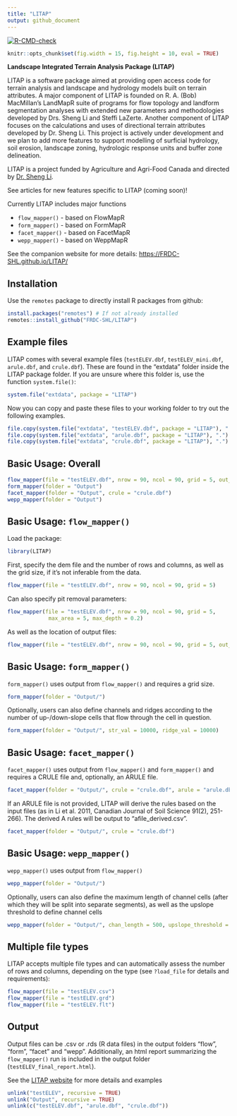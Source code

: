 ```yaml
---
title: "LITAP"
output: github_document
---
```


<!-- badges: start -->
[![R-CMD-check](https://github.com/FRDC-SHL/LITAP/workflows/R-CMD-check/badge.svg)](https://github.com/FRDC-SHL/LITAP/actions)
<!-- badges: end -->

```r
knitr::opts_chunk$set(fig.width = 15, fig.height = 10, eval = TRUE)
```

__Landscape Integrated Terrain Analysis Package (LITAP)__

LITAP is a software package aimed at providing open access code for terrain
analysis and landscape and hydrology models built on terrain attributes. A major
component of LITAP is founded on R. A. (Bob) MacMillan's LandMapR suite of
programs for flow topology and landform segmentation analyses with extended new
parameters and methodologies developed by Drs. Sheng Li and Steffi LaZerte.
Another component of LITAP focuses on the calculations and uses of directional
terrain attributes developed by Dr. Sheng Li. This project is actively under
development and we plan to add more features to support modelling of surficial
hydrology, soil erosion, landscape zoning, hydrologic response units and buffer
zone delineation.

LITAP is a project funded by Agriculture and Agri-Food Canada and
directed by [Dr. Sheng Li](https://profils-profiles.science.gc.ca/en/profile/sheng-li-phd).

See articles for new features specific to LITAP (coming soon)!

Currently LITAP includes major functions

- `flow_mapper()` - based on FlowMapR
- `form_mapper()` - based on FormMapR
- `facet_mapper()` - based on FacetMapR
- `wepp_mapper()` - based on WeppMapR

See the companion website for more details: <https://FRDC-SHL.github.io/LITAP/>

## Installation

Use the `remotes` package to directly install R packages from github:

```r
install.packages("remotes") # If not already installed
remotes::install_github("FRDC-SHL/LITAP") 
```



## Example files

LITAP comes with several example files (`testELEV.dbf`, `testELEV_mini.dbf`,
`arule.dbf`, and `crule.dbf`). These are found in the "extdata" folder inside
the LITAP package folder. If you are unsure where this folder is, use the
function `system.file()`:

```r
system.file("extdata", package = "LITAP")
```

Now you can copy and paste these files to your working folder to try out the following examples.

```r
file.copy(system.file("extdata", "testELEV.dbf", package = "LITAP"), ".")
file.copy(system.file("extdata", "arule.dbf", package = "LITAP"), ".")
file.copy(system.file("extdata", "crule.dbf", package = "LITAP"), ".")
```

## Basic Usage: Overall

```r
flow_mapper(file = "testELEV.dbf", nrow = 90, ncol = 90, grid = 5, out_folder = "Output/")
form_mapper(folder = "Output")
facet_mapper(folder = "Output", crule = "crule.dbf")
wepp_mapper(folder = "Output")
```


## Basic Usage: `flow_mapper()`

Load the package:
```r
library(LITAP)
```

First, specify the dem file and the number of rows and columns, as well as the 
grid size, if it's not inferable from the data.

```r
flow_mapper(file = "testELEV.dbf", nrow = 90, ncol = 90, grid = 5)
```

Can also specify pit removal parameters:

```r
flow_mapper(file = "testELEV.dbf", nrow = 90, ncol = 90, grid = 5, 
             max_area = 5, max_depth = 0.2)
```

As well as the location of output files:
```r
flow_mapper(file = "testELEV.dbf", nrow = 90, ncol = 90, grid = 5, out_folder = "Output/")
```

## Basic Usage: `form_mapper()`

`form_mapper()` uses output from `flow_mapper()` and requires a grid size.

```r
form_mapper(folder = "Output/")
```

Optionally, users can also define channels and ridges according to the number of up-/down-slope cells that flow through the cell in question.

```r
form_mapper(folder = "Output/", str_val = 10000, ridge_val = 10000)
```

## Basic Usage: `facet_mapper()`

`facet_mapper()` uses output from `flow_mapper()` and `form_mapper()` and requires a CRULE file
and, optionally, an ARULE file.

```r
facet_mapper(folder = "Output/", crule = "crule.dbf", arule = "arule.dbf")
```

If an ARULE file is not provided, LITAP will derive the rules based on the input 
files (as in Li et al. 2011, Canadian Journal of Soil Science 91(2), 251-266). 
The derived A rules will be output to "afile_derived.csv".

```r
facet_mapper(folder = "Output/", crule = "crule.dbf")
```

## Basic Usage: `wepp_mapper()`

`wepp_mapper()` uses output from `flow_mapper()`

```r
wepp_mapper(folder = "Output/")
```

Optionally, users can also define the maximum length of channel cells 
(after which they will be split into separate segments), as well as the 
upslope threshold to define channel cells 

```r
wepp_mapper(folder = "Output/", chan_length = 500, upslope_threshold = 500)
```

## Multiple file types

LITAP accepts multiple file types and can automatically assess the number of rows and columns, depending on the type (see `?load_file` for details and requirements):

```r
flow_mapper(file = "testELEV.csv")
flow_mapper(file = "testELEV.grd")
flow_mapper(file = "testELEV.flt")
```

## Output

Output files can be .csv or .rds (R data files) in the output folders "flow", "form", "facet" and "wepp". Additionally, an html report summarizing the `flow_mapper()` run is included in the output folder (`testELEV_final_report.html`).

See the [LITAP website](http://FRDC-SHL.github.io/LITAP/) for more details and examples

```r
unlink("testELEV", recursive = TRUE)
unlink("Output", recursive = TRUE)
unlink(c("testELEV.dbf", "arule.dbf", "crule.dbf"))
```
